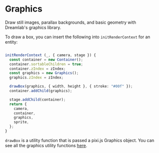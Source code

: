 # Graphics

Draw still images, parallax backgrounds, and basic geometry with Dreamlab's graphics library.

To draw a box, you can insert the following into `initRenderContext` for an entity:

```typescript

initRenderContext (_, { camera, stage }) {
  const container = new Container();
  container.sortableChildren = true;
  container.zIndex = zIndex;
  const graphics = new Graphics();
  graphics.zIndex = zIndex;

  drawBox(graphics, { width, height }, { stroke: "#00f" });
  container.addChild(graphics);

  stage.addChild(container);
  return {
    camera,
    container,
    graphics,
    sprite,
  };
}
```

`drawBox` is a utility function that is passed a pixi.js Graphics object. You can see all the graphics utility functions [here](https://github.com/WorldQL/dreamlab-core/blob/trunk/src/utils/draw.ts).

